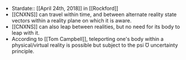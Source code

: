 - Stardate:: [[April 24th, 2018]] in [[Rockford]]
- [[CNXNS]] can travel within time, and between alternate reality state vectors within a reality plane on which it is aware.
- [[CNXNS]] can also leap between realities, but no need for its body to leap with it.
- According to [[Tom Campbell]], teleporting one's body within a physical/virtual reality is possible but subject to the psi Ʊ uncertainty principle.
